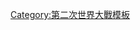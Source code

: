 {{Campaign
|name=[[地中海戰役]]
|raw_name=Campaignbox Mediterranean Campaign
|battles=[[西風船團海戰|西風]] &ndash; [[凱比爾港海戰|米爾斯克比爾]] &ndash; [[卡拉布里亞戰役|卡拉布里亞]] &ndash; [[斯帕達角戰役|斯帕達角]] &ndash; [[塔蘭托戰役|塔蘭托]] &ndash; [[斯巴提芬托角海战|斯巴提芬托角]] &ndash; [[超越行動|超越]] &ndash; [[棄權行動|棄權]] &ndash; [[馬塔潘角海戰|馬塔潘角]] &ndash; [[塔里戈護航戰役|塔里戈]] &ndash; [[克里特島戰役|克里特島]] &ndash; [[實質行動|實質]] &ndash; [[戰戟行動|戰戟]] &ndash; [[杜伊斯堡護航戰役|杜伊斯堡]] &ndash; [[波恩角战役|波恩角]] &ndash; [[第一次蘇特戰役|第一次蘇特]] &ndash; [[突擊亞歷山卓 (1941)|亞歷山卓突擊]] &ndash; [[第二次蘇特戰役|第二次蘇特]] &ndash; [[魚叉行動 (1942)|魚叉]] &ndash; [[有力行動|有力]] &ndash; [[洗手盆行動|洗手盆]] &ndash; [[協議行動|協議]] &ndash; [[火炬行動|火炬]] &ndash; [[石器時代行動|石器時代]] &ndash; [[法國艦隊土倫自沉事件|土倫]] &ndash; [[斯克基海灘戰役|斯克基]] &ndash; [[辛格諾護航戰役|辛格諾]] &ndash; [[西西里島登陸戰役|西西里]] &ndash; {{le|羅馬號戰列艦|Italian battleship Roma (1940)|羅馬號沉沒}}
|notes=
}}<noinclude>[[Category:第二次世界大戰模板]]

</noinclude>